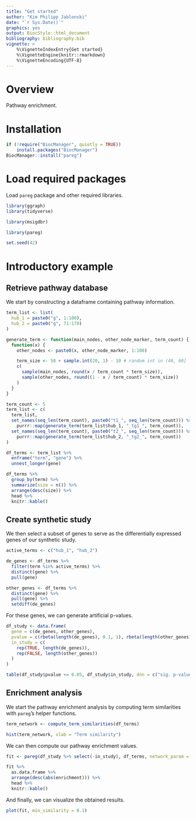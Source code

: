 ```yaml
---
title: "Get started"
author: "Kim Philipp Jablonski"
date: "`r Sys.Date()`"
graphics: yes
output: BiocStyle::html_document
bibliography: bibliography.bib
vignette: >
    %\VignetteIndexEntry{Get started}
    %\VignetteEngine{knitr::rmarkdown}
    %\VignetteEncoding{UTF-8}
---
```


# Overview

Pathway enrichment.

# Installation

```r
if (!require("BiocManager", quietly = TRUE))
    install.packages("BiocManager")
BiocManager::install("pareg")
```

# Load required packages

Load `pareg` package and other required libraries.

```r
library(ggraph)
library(tidyverse)

library(msigdbr)

library(pareg)

set.seed(42)
```

# Introductory example

## Retrieve pathway database

We start by constructing a dataframe containing pathway information.

```r
term_list <- list(
  hub_1 = paste0("g", 1:100),
  hub_2 = paste0("g", 71:170)
)

generate_term <- function(main_nodes, other_node_marker, term_count) {
  function(x) {
    other_nodes <- paste0(x, other_node_marker, 1:100)

    term_size <- 50 + sample.int(20, 1) - 10 # random int in (40, 60]
    c(
      sample(main_nodes, round(x / term_count * term_size)),
      sample(other_nodes, round((1 - x / term_count) * term_size))
    )
  }
}

term_count <- 5
term_list <- c(
  term_list,
  set_names(seq_len(term_count), paste0("t1_", seq_len(term_count))) %>%
    purrr::map(generate_term(term_list$hub_1, "_tg1_", term_count)),
  set_names(seq_len(term_count), paste0("t2_", seq_len(term_count))) %>%
    purrr::map(generate_term(term_list$hub_2, "_tg2_", term_count))
)

df_terms <- term_list %>%
  enframe("term", "gene") %>%
  unnest_longer(gene)

df_terms %>%
  group_by(term) %>%
  summarize(size = n()) %>%
  arrange(desc(size)) %>%
  head %>%
  knitr::kable()
```

## Create synthetic study

We then select a subset of genes to serve as the differentially expressed genes of our synthetic study.

```r
active_terms <- c("hub_1", "hub_2")

de_genes <- df_terms %>%
  filter(term %in% active_terms) %>%
  distinct(gene) %>%
  pull(gene)

other_genes <- df_terms %>%
  distinct(gene) %>%
  pull(gene) %>%
  setdiff(de_genes)
```

For these genes, we can generate artificial p-values.

```r
df_study <- data.frame(
  gene = c(de_genes, other_genes),
  pvalue = c(rbeta(length(de_genes), 0.1, 1), rbeta(length(other_genes), 1, 1)),
  in_study = c(
    rep(TRUE, length(de_genes)),
    rep(FALSE, length(other_genes))
  )
)

table(df_study$pvalue <= 0.05, df_study$in_study, dnn = c("sig. p-value", "in study"))
```

## Enrichment analysis

We start the pathway enrichment analysis by computing term similarities with `pareg`'s helper functions.

```r
term_network <- compute_term_similarities(df_terms)

hist(term_network, xlab = "Term similarity")
```

We can then compute our pathway enrichment values.

```r
fit <- pareg(df_study %>% select(-in_study), df_terms, network_param = 1, term_network = term_network)

fit %>%
  as.data.frame %>%
  arrange(desc(abs(enrichment))) %>%
  head %>%
  knitr::kable()
```

And finally, we can visualize the obtained results.

```r
plot(fit, min_similarity = 0.1)
```
